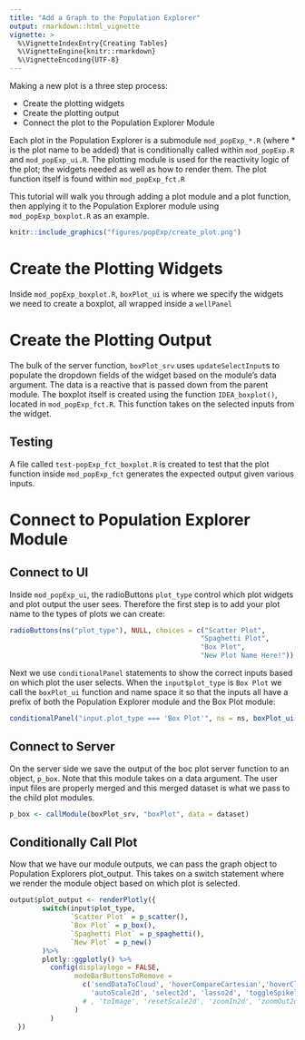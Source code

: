 ```yaml
---
title: "Add a Graph to the Population Explorer"
output: rmarkdown::html_vignette
vignette: >
  %\VignetteIndexEntry{Creating Tables}
  %\VignetteEngine{knitr::rmarkdown}
  %\VignetteEncoding{UTF-8}
---
```


Making a new plot is a three step process:

- Create the plotting widgets
- Create the plotting output
- Connect the plot to the Population Explorer Module

Each plot in the Population Explorer is a submodule `mod_popExp_*.R` (where * is the plot name to be added) that is conditionally called within `mod_popExp.R` and `mod_popExp_ui.R`. The plotting module is used for the reactivity logic of the plot; the widgets needed as well as how to render them. The plot function itself is found within `mod_popExp_fct.R`

This tutorial will walk you through adding a plot module and a plot function, then applying it to the Population Explorer module using `mod_popExp_boxplot.R` as an example.

```r
knitr::include_graphics("figures/popExp/create_plot.png")
```

# Create the Plotting Widgets

Inside `mod_popExp_boxplot.R`, `boxPlot_ui` is where we specify the widgets we need to create a boxplot, all wrapped inside a `wellPanel`

# Create the Plotting Output

The bulk of the server function, `boxPlot_srv` uses `updateSelectInput`s to populate the dropdown fields of the widget based on the module's data argument. The data is a reactive that is passed down from the parent module. The boxplot itself is created using the function `IDEA_boxplot()`, located in `mod_popExp_fct.R`. This function takes on the selected inputs from the widget.

## Testing

A file called `test-popExp_fct_boxplot.R` is created to test that the plot function inside `mod_popExp_fct` generates the expected output given various inputs.

# Connect to Population Explorer Module

## Connect to UI

Inside `mod_popExp_ui`, the radioButtons `plot_type` control which plot widgets and plot output the user sees. Therefore the first step is to add your plot name to the types of plots we can create:


```r
radioButtons(ns("plot_type"), NULL, choices = c("Scatter Plot", 
                                               "Spaghetti Plot", 
                                               "Box Plot",
                                               "New Plot Name Here!"))
```

Next we use `conditionalPanel` statements to show the correct inputs based on which plot the user selects. When the `input$plot_type` is `Box Plot` we call the `boxPlot_ui` function and name space it so that the inputs all have a prefix of both the Population Explorer module and the Box Plot module:

```r
conditionalPanel("input.plot_type === 'Box Plot'", ns = ns, boxPlot_ui(ns("boxPlot")))
```

## Connect to Server

On the server side we save the output of the boc plot server function to an object, `p_box`. Note that this module takes on a data argument. The user input files are properly merged and this merged dataset is what we pass to the child plot modules.

```r
p_box <- callModule(boxPlot_srv, "boxPlot", data = dataset)
```

## Conditionally Call Plot

Now that we have our module outputs, we can pass the graph object to Population Explorers plot_output. This takes on a switch statement where we render the module object based on which plot is selected. 

```r
output$plot_output <- renderPlotly({
        switch(input$plot_type,
               `Scatter Plot` = p_scatter(),
               `Box Plot` = p_box(),
               `Spaghetti Plot` = p_spaghetti(),
               `New Plot` = p_new()
        )%>% 
        plotly::ggplotly() %>%
          config(displaylogo = FALSE, 
                modeBarButtonsToRemove = 
                  c('sendDataToCloud', 'hoverCompareCartesian','hoverClosestCartesian',
                    'autoScale2d', 'select2d', 'lasso2d', 'toggleSpikelines'
                  # , 'toImage', 'resetScale2d', 'zoomIn2d', 'zoomOut2d','zoom2d', 'pan2d'
                )
          )
  })
```

